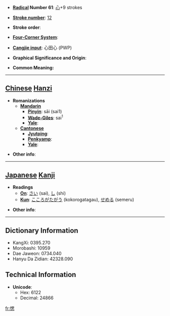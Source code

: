 * '''[[Wiktionary:Chinese radical index| Radical]] Number 61''': [[Wiktionary:Chinese radical index 心|心]]+9 strokes

* '''[[Wiktionary:Chinese total strokes index|Stroke number]]''': [[Wiktionary:Chinese total strokes index 12|12]]

* '''Stroke order''': 

* '''[[Wiktionary:Chinese four corner index|Four-Corner System]]''': 

* '''[[Wiktionary:Chinese Cangjie index|Cangjie input]]''': 心田心 (PWP)

* '''Graphical Significance and Origin''': 

* '''Common Meaning:''' {{substub}}

----

==[[Chinese]] [[Hanzi]]==

* '''Romanizations'''
** '''[[Mandarin]]'''
*** '''[[Pinyin]]''': sāi (sai1)
*** '''[[Wade-Giles]]''': sai<sup>1</sup>
*** '''[[Yale]]''': 
** '''[[Cantonese]]'''
*** '''[[Jyutping]]''':
*** '''[[Penkyamp]]''': 
*** '''[[Yale]]''': 

* '''Other info''': 

----

==[[Japanese]] [[Kanji]]==

* '''Readings'''
** '''[[On]]''': [[さい]] (sai), [[し]] (shi)
** '''[[Kun]]''': [[こころがたがう]] (kokorogatagau), [[せめる]] (semeru)

* '''Other info''':  

----

==Dictionary Information==

* KangXi: 0395.270
* Morobashi: 10959
* Dae Jaweon: 0734.040
* Hanyu Da Zidian: 42328.090

==Technical Information==

* '''Unicode''':
** Hex: 6122
** Decimal: 24866

[[fr:愢]]